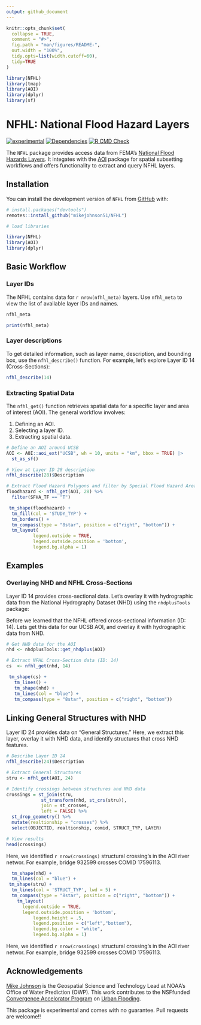 ```yaml
---
output: github_document
---
```


<!-- README.md is generated from README.Rmd. Please edit that file -->

```r
knitr::opts_chunk$set(
  collapse = TRUE,
  comment = "#>",
  fig.path = "man/figures/README-",
  out.width = "100%",
  tidy.opts=list(width.cutoff=60),
  tidy=TRUE
)

library(NFHL)
library(tmap)
library(AOI)
library(dplyr)
library(sf)
```

# NFHL: National Flood Hazard Layers

<!-- badges: start -->
[![experimental](http://badges.github.io/stability-badges/dist/experimental.svg)](http://github.com/badges/stability-badges)
[![Dependencies](https://img.shields.io/badge/dependencies-4/19-green?style=flat)](#)
[![R CMD Check](https://github.com/mikejohnson51/NFHL/actions/workflows/R-CMD-check.yaml/badge.svg)](https://github.com/mikejohnson51/NFHL/actions/workflows/R-CMD-check.yaml)
<!-- badges: end -->

The `NFHL` package provides access data from FEMA's [National Flood Hazards Layers](https://www.fema.gov/national-flood-hazard-layer-nfhl). It integates with the [AOI](https://github.com/mikejohnson51/AOI) package for spatial subsetting  workflows and offers functionality to extract and query NFHL layers. 

## Installation

You can install the development version of `NFHL` from  [GitHub](https://github.com/) with:

``` r
# install.packages("devtools")
remotes::install_github("mikejohnson51/NFHL")

# load libraries

library(NFHL)
library(AOI)
library(dplyr)
```

## Basic Workflow

### Layer IDs
The NFHL contains data for `r nrow(nfhl_meta)` layers. Use `nfhl_meta` to view the list of available layer IDs and names.

```r
nfhl_meta
```

```r
print(nfhl_meta)
```

### Layer descriptions

To get detailed information, such as layer name, description, and bounding box, use the `nfhl_describe()` function. For example, let's explore Layer ID 14 (Cross-Sections):

```r
nfhl_describe(14)
```

### Extracting Spatial Data

The `nfhl_get()` function retrieves spatial data for a specific layer and area of interest (AOI). The general workflow involves:

1. Defining an AOI.
2. Selecting a layer ID.
3. Extracting spatial data.

```r
# Define an AOI around UCSB
AOI <- AOI::aoi_ext("UCSB", wh = 10, units = "km", bbox = TRUE) |> 
  st_as_sf()

# View at Layer ID 28 description
nfhl_describe(28)$Description

# Extract Flood Hazard Polygons and filter by Special Flood Hazard Areas (SFHA)
floodhazard <- nfhl_get(AOI, 28) %>% 
  filter(SFHA_TF == "T")
```

```r
 tm_shape(floodhazard) +
  tm_fill(col = 'STUDY_TYP') +
  tm_borders() +
  tm_compass(type = "8star", position = c("right", "bottom")) +
  tm_layout(
          legend.outside = TRUE,
          legend.outside.position = 'bottom',
          legend.bg.alpha = 1)

```

## Examples

### Overlaying NHD and NFHL Cross-Sections

Layer ID 14 provides cross-sectional data. Let’s overlay it with hydrographic data from the National Hydrography Dataset (NHD) using the `nhdplusTools` package:

Before we learned that the NFHL offered cross-sectional information (ID: 14). Lets get this data for our UCSB AOI, and overlay it with hydrographic data from NHD.

```r
# Get NHD data for the AOI
nhd <- nhdplusTools::get_nhdplus(AOI)

# Extract NFHL Cross-Section data (ID: 14)
cs  <- nfhl_get(nhd, 14)
```

```r
 tm_shape(cs) +
   tm_lines() +
   tm_shape(nhd) +
   tm_lines(col = "blue") +
   tm_compass(type = "8star", position = c("right", "bottom")) 
```

## Linking General Structures with NHD

Layer ID 24 provides data on "General Structures." Here, we extract this layer, overlay it with NHD data, and identify structures that cross NHD features.

```r
# Describe Layer ID 24
nfhl_describe(24)$Description

# Extract General Structures
stru <- nfhl_get(AOI, 24)

# Identify crossings between structures and NHD data
crossings = st_join(stru, 
             st_transform(nhd, st_crs(stru)),
             join = st_crosses,
             left = FALSE) %>% 
  st_drop_geometry() %>% 
  mutate(realtionship = "crosses") %>% 
  select(OBJECTID, realtionship, comid, STRUCT_TYP, LAYER)

# View results
head(crossings)
```

Here, we identified `r nrow(crossings)` structural crossing's in the AOI river networ. For example, bridge 932599 crosses COMID 17596113.

```r
  tm_shape(nhd) +
  tm_lines(col = "blue") +
 tm_shape(stru) +
  tm_lines(col = 'STRUCT_TYP', lwd = 5) +
  tm_compass(type = "8star", position = c("right", "bottom")) +
    tm_layout(
      legend.outside = TRUE,
      legend.outside.position = 'bottom',
          legend.height = .5,
          legend.position = c("left","bottom"),
          legend.bg.color = "white",
          legend.bg.alpha = 1)
```

Here, we identified `r nrow(crossings)` structural crossing's in the AOI river networ. For example, bridge 932599 crosses COMID 17596113.

## Acknowledgements

[Mike Johnson](http://mikejohnson51.github.io) is the Geospatial Science and Technology Lead at NOAA's Office of Water Prediction (OWP). This work contributes to the NSFfunded [Convergence Accelorator Program](https://nsf.gov/awardsearch/showAward?AWD_ID=1937099&HistoricalAwards=false) on [Urban Flooding](https://ufokn.github.io/UFOKN/).

This package is experimental and comes with no guarantee. Pull requests are welcome!!
